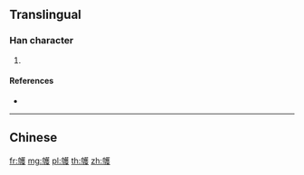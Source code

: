 {{character info/new}}
{{also|鸌}}
==Translingual==

===Han character===
{{Han char|rn=196|rad=鸟|as=14|sn=19|four=|canj=PMTOE}}

# {{defn|Han|sort=鸟14}}

====References====
* {{Han ref|kx=1505.141|hdz=74667.091|uh=9E71|ud=40561}}

----

==Chinese==
{{zh-see|鸌}}

[[fr:鹱]]
[[mg:鹱]]
[[pl:鹱]]
[[th:鹱]]
[[zh:鹱]]